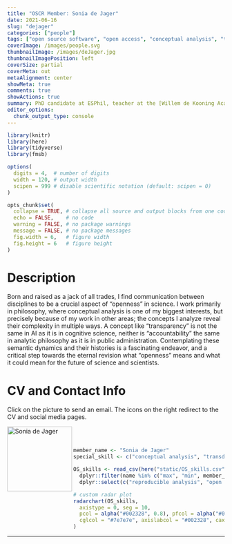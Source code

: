 ```yaml
---
title: "OSCR Member: Sonia de Jager"
date: 2021-06-16
slug: "dejager"
categories: ["people"]
tags: ["open source software", "open access", "conceptual analysis", "transdisciplinary collaboration", "school-esphil"] # top 3 categories + unique + school
coverImage: /images/people.svg
thumbnailImage: /images/deJager.jpg
thumbnailImagePosition: left
coverSize: partial
coverMeta: out
metaAlignment: center
showMeta: true
comments: true
showActions: true
summary: PhD candidate at ESPhil, teacher at the [Willem de Kooning Academie](https://www.wdka.nl/), director of Regenerative Feedback
editor_options: 
  chunk_output_type: console
---
```


```r

library(knitr)
library(here)
library(tidyverse)
library(fmsb)

options(
  digits = 4,  # number of digits
  width = 120, # output width
  scipen = 999 # disable scientific notation (default: scipen = 0)
)

opts_chunk$set(
  collapse = TRUE, # collapse all source and output blocks from one code chunk into a single block
  echo = FALSE,    # no code
  warning = FALSE, # no package warnings
  message = FALSE, # no package messages
  fig.width = 6,   # figure width
  fig.height = 6   # figure height
)

```

# Description

Born and raised as a jack of all trades, I find communication between disciplines to be a crucial aspect of "openness" in science. I work primarily in philosophy, where conceptual analysis is one of my biggest interests, but precisely because of my work in other areas; the concepts I analyze reveal their complexity in multiple ways. A concept like "transparency" is not the same in AI as it is in cognitive science, neither is "accountability" the same in analytic philosophy as it is in public administration. Contemplating these semantic dynamics and their histories is a fascinating endeavor, and a critical step towards the eternal revision what "openness" means and what it could mean for the future of science and scientists.

# CV and Contact Info

Click on the picture to send an email. The icons on the right redirect to the CV and social media pages.

<!-- EMAIL -->
<p>
  <a href="mailto:dejager@esphil.eur.nl">
  <img border="0" alt="Sonia de Jager" src="/images/deJager.jpg" width="150" height="150" align="left">
  </a>
</p>

<!-- CV -->
<p align="center">
  <a href="https://www.linkedin.com/in/soniadejager/" class="fa fa-file fa-2x" style="color:#00B969;">
  </a>
</p>

<!-- RESEARCHGATE -->
<p align="center">
  <a href="https://www.researchgate.net/profile/Sonia-De-Jager" class="ai ai-researchgate fa-2x" style="color:#000000;">
  </a>
</p>

<!-- ORCID -->
<p align="center">
  <a href="https://orcid.org/0000-0003-4196-2698" class="ai ai-orcid fa-2x" style="color:#000000;">
  </a>
</p>

<BR><BR>

<!-- # Expertise -->

```r

member_name <- "Sonia de Jager"
special_skill <- c("conceptual analysis", "transdisciplinary collaboration")

OS_skills <- read_csv(here("static/OS_skills.csv")) %>%
  dplyr::filter(name %in% c("max", "min", member_name)) %>%
  dplyr::select(c("reproducible analysis", "open source software", all_of(special_skill), "data management", "open access", "data sharing", "preregistration"))

# custom radar plot
radarchart(OS_skills,
  axistype = 0, seg = 10,
  pcol = alpha("#002328", 0.8), pfcol = alpha("#00B969", 0.6), plwd = 4, centerzero = TRUE, # polygon
  cglcol = "#7e7e7e", axislabcol = "#002328", caxislabels = seq(0, 10, 2), cglwd = 0.8 # grid
)

```

***


